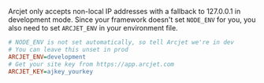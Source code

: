 
Arcjet only accepts non-local IP addresses with a fallback to 127.0.0.1 in
development mode. Since your framework doesn't set `NODE_ENV` for you, you also need to
set `ARCJET_ENV` in your environment file.

```ini title=".env.local"
# NODE_ENV is not set automatically, so tell Arcjet we're in dev
# You can leave this unset in prod
ARCJET_ENV=development
# Get your site key from https://app.arcjet.com
ARCJET_KEY=ajkey_yourkey
```
